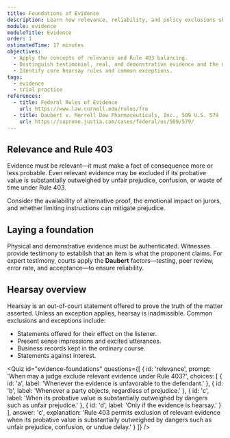 ```yaml
---
title: Foundations of Evidence
description: Learn how relevance, reliability, and policy exclusions shape what juries may hear.
module: evidence
moduleTitle: Evidence
order: 1
estimatedTime: 17 minutes
objectives:
  - Apply the concepts of relevance and Rule 403 balancing.
  - Distinguish testimonial, real, and demonstrative evidence and the need for authentication.
  - Identify core hearsay rules and common exceptions.
tags:
  - evidence
  - trial practice
references:
  - title: Federal Rules of Evidence
    url: https://www.law.cornell.edu/rules/fre
  - title: Daubert v. Merrell Dow Pharmaceuticals, Inc., 509 U.S. 579 (1993)
    url: https://supreme.justia.com/cases/federal/us/509/579/
---
```

## Relevance and Rule 403

Evidence must be relevant—it must make a fact of consequence more or less probable. Even relevant evidence may be excluded if its probative value is substantially outweighed by unfair prejudice, confusion, or waste of time under Rule 403.

<Callout kind="tip" title="Rule 403 factors">
  Consider the availability of alternative proof, the emotional impact on jurors, and whether limiting instructions can mitigate prejudice.
</Callout>

## Laying a foundation

Physical and demonstrative evidence must be authenticated. Witnesses provide testimony to establish that an item is what the proponent claims. For expert testimony, courts apply the **Daubert** factors—testing, peer review, error rate, and acceptance—to ensure reliability.

## Hearsay overview

Hearsay is an out-of-court statement offered to prove the truth of the matter asserted. Unless an exception applies, hearsay is inadmissible. Common exclusions and exceptions include:

- Statements offered for their effect on the listener.
- Present sense impressions and excited utterances.
- Business records kept in the ordinary course.
- Statements against interest.

<Quiz
  id="evidence-foundations"
  questions={[
    {
      id: 'relevance',
      prompt: 'When may a judge exclude relevant evidence under Rule 403?',
      choices: [
        { id: 'a', label: 'Whenever the evidence is unfavorable to the defendant.' },
        { id: 'b', label: 'Whenever a party objects, regardless of prejudice.' },
        { id: 'c', label: 'When its probative value is substantially outweighed by dangers such as unfair prejudice.' },
        { id: 'd', label: 'Only if the evidence is hearsay.' }
      ],
      answer: 'c',
      explanation:
        'Rule 403 permits exclusion of relevant evidence when its probative value is substantially outweighed by dangers such as unfair prejudice, confusion, or undue delay.'
    }
  ]}
/>
